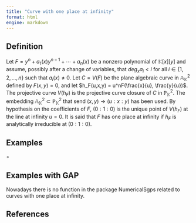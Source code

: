 ```yaml
---
title: "Curve with one place at infinity"
format: html
engine: markdown
---
```


## Definition

Let $F = y^n + a_1(x)y^{n-1} + \cdots + a_n(x)$ be a nonzero polynomial of $\mathbb{K}[x][y]$ and assume, possibly after a change of variables, that $deg_x a_i < i$ for all $i \in \{1, 2, \ldots, n\}$ such that $a_i(x) \ne 0$. Let $C = V(F)$ be the plane algebraic curve in $\mathbb{A}_{\mathbb{K}}^2$ defined by $F(x,y) = 0$, and let $h_F(u,x,y) = u^nF(\frac{x}{u}, \frac{y}{u})$. The projective curve $V(h_F)$ is the projective curve closure of $C$ in $\mathbb{P}_{\mathbb{K}}^2$. The embedding $\mathbb{A}_{\mathbb{K}}^2 \subset \mathbb{P}_{\mathbb{K}}^2$ that send $(x,y) \to (u : x : y)$ has been used. By hypothesis on the coefficients of $F$, $(0 : 1 : 0)$ is the unique point of $V(h_F)$ at the line at infinity $u = 0$. It is said that $F$ has one place at infinity if $h_F$ is analytically irreducible at $(0 : 1 : 0)$.

## Examples

$\circ$

## Examples with GAP

Nowadays there is no function in the package NumericalSgps related to curves with one place at infinity.

## References

